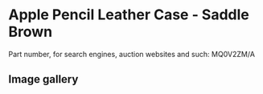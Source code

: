 
# Apple Pencil Leather Case - Saddle Brown

Part number, for search engines, auction websites and such: MQ0V2ZM/A

## Image gallery

<div style={{ width: "768px" }}>
  <GalleryComponent
    images={[
      {
        original: "/everysource/MQ0V2.png",
        thumbnail: "/everypreview/MQ0V2.png",
      },
      {
        original: "/everysource/MQ0V2_AV1.png",
        thumbnail: "/everypreview/MQ0V2_AV1.png",
      },
      {
        original: "/everysource/MQ0V2_AV2.png",
        thumbnail: "/everypreview/MQ0V2_AV2.png",
      }
    ]}
  />
</div>